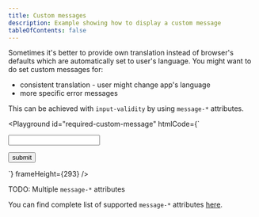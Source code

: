 ```yaml
---
title: Custom messages
description: Example showing how to display a custom message
tableOfContents: false
---
```



Sometimes it's better to provide own translation instead of browser's defaults which are automatically set to user's language.
You might want to do set custom messages for:

- consistent translation - user might change app's language
- more specific error messages

This can be achieved with `input-validity` by using `message-*` attributes.

<Playground
  id="required-custom-message"
  htmlCode={`
<form action="/submit">
  <input
    type="text"
    required
    validation-message="#error"
    message-value-missing="Hey! This field is mandatory."
  />
  <p id="error"></p>
  <button>submit</button>
</form>
  `}
  frameHeight={293}
/>

TODO: Multiple `message-*` attributes

You can find complete list of supported `message-*` attributes [here](/reference/api-reference/).
